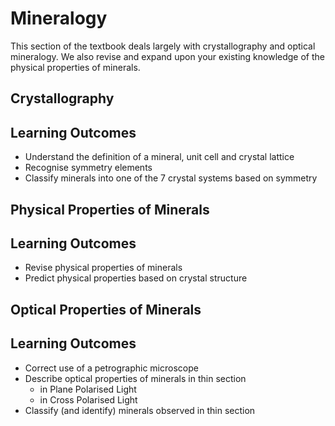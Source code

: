 # Mineralogy

This section of the textbook deals largely with crystallography and optical mineralogy. We also revise and expand upon your existing knowledge of the physical properties of minerals. 


## Crystallography

:::{.callout-note}
## Learning Outcomes

 - Understand the definition of a mineral, unit cell and crystal lattice
 - Recognise symmetry elements
 - Classify minerals into one of the 7 crystal systems based on symmetry
:::

## Physical Properties of Minerals

:::{.callout-note}
## Learning Outcomes

 - Revise physical properties of minerals
 - Predict physical properties based on crystal structure
:::

## Optical Properties of Minerals

:::{.callout-note}
## Learning Outcomes

 - Correct use of a petrographic microscope
 - Describe optical properties of minerals in thin section
    - in Plane Polarised Light
    - in Cross Polarised Light
 - Classify (and identify) minerals observed in thin section
:::
